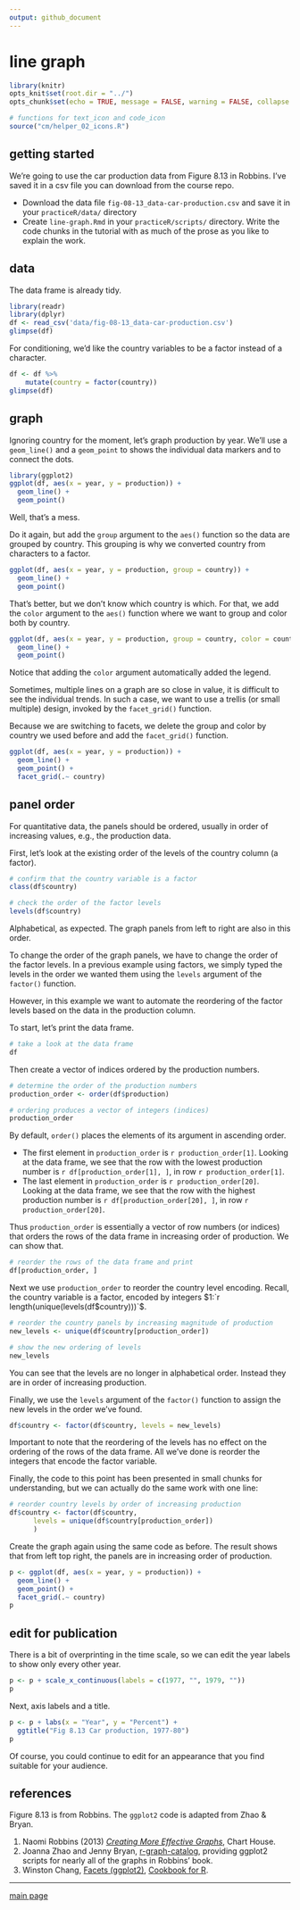 ```yaml
---
output: github_document
--- 
```


# line graph  

```r
library(knitr)
opts_knit$set(root.dir = "../")
opts_chunk$set(echo = TRUE, message = FALSE, warning = FALSE, collapse = TRUE, fig.keep = 'high')
```

```r
# functions for text_icon and code_icon
source("cm/helper_02_icons.R")
```

## getting started 

We're going to use the car production data from Figure 8.13 in Robbins. I've saved it in a csv file you can download from the course repo. 

- Download the data file `fig-08-13_data-car-production.csv` and save it in your `practiceR/data/` directory  
- Create `line-graph.Rmd` in your `practiceR/scripts/` directory. Write the code chunks in the tutorial with as much of the prose as you like  to explain the work. 

## data 

The data frame is already tidy. 

```r
library(readr)
library(dplyr)
df <- read_csv('data/fig-08-13_data-car-production.csv')
glimpse(df)
```

For conditioning, we'd like the country variables to be a factor instead of a character. 

```r
df <- df %>%
	mutate(country = factor(country))
glimpse(df)
```

## graph

Ignoring country for the moment, let's graph production by year. We'll use a `geom_line()` and a `geom_point` to shows the individual data markers and to connect the dots. 

```r
library(ggplot2)
ggplot(df, aes(x = year, y = production)) +
  geom_line() +
  geom_point()
```

Well, that's a mess. 

Do it again, but add the `group` argument to the `aes()` function so the data are grouped by country. This grouping is why we converted country from characters to a factor. 

```r
ggplot(df, aes(x = year, y = production, group = country)) +
  geom_line() +
  geom_point()
```

That's better, but we don't know which country is which. For that, we add the `color` argument to the `aes()` function where we want to group and color both by country. 

```r
ggplot(df, aes(x = year, y = production, group = country, color = country)) +
  geom_line() +
  geom_point()
```

Notice that adding the `color` argument automatically added the legend. 

Sometimes, multiple lines on a graph are so close in value, it is difficult to see the individual trends. In such a case, we want to use a trellis (or small multiple) design, invoked by the `facet_grid()` function. 

Because we are switching to facets, we delete the group and color by country we used before and add the `facet_grid()` function.  

```r
ggplot(df, aes(x = year, y = production)) +
  geom_line() +
  geom_point() +
  facet_grid(.~ country)
```

## panel order 

For quantitative data, the panels should be ordered, usually in order of increasing values, e.g., the production data. 

First, let's look at the existing order of the levels of the country column (a factor). 

```r
# confirm that the country variable is a factor
class(df$country)

# check the order of the factor levels 
levels(df$country)
```

Alphabetical, as expected. The graph panels from left to right are also in this order. 

To change the order of the graph panels, we have to change the order of the factor levels. In a previous example using factors, we simply typed  the levels in the order we wanted them using the `levels` argument of the `factor()` function. 

However, in this example we want to automate the reordering of the factor levels based on the data in the production column. 

To start, let's print the data frame. 

```r
# take a look at the data frame
df
```

Then create a vector of indices ordered by the production numbers. 

```r
# determine the order of the production numbers 
production_order <- order(df$production)

# ordering produces a vector of integers (indices)
production_order 
```

By default, `order()` places the elements of its argument in ascending order.  

- The first element in `production_order` is `r production_order[1]`. Looking at the data frame, we see that the row with the lowest production number is `r df[production_order[1], ]`, in row `r production_order[1]`.  
- The last element in `production_order` is `r production_order[20]`. Looking at the data frame, we see that the row with the highest  production number is `r df[production_order[20], ]`, in row `r production_order[20]`.  

Thus `production_order` is essentially a vector of row numbers (or indices) that orders the rows of the data frame in increasing order of production.  We can show that. 

```r
# reorder the rows of the data frame and print
df[production_order, ]
```

Next we use `production_order` to reorder the country level encoding.  Recall, the country variable is a factor, encoded by integers $1:`r length(unique(levels(df$country)))`$. 

```r
# reorder the country panels by increasing magnitude of production 
new_levels <- unique(df$country[production_order])

# show the new ordering of levels 
new_levels
```

You can see that the levels are no longer in alphabetical order. Instead they are in order of increasing production. 

Finally, we use the `levels` argument of the `factor()` function to assign the new levels in the order we've found. 

```r
df$country <- factor(df$country, levels = new_levels)
```

Important to note that the reordering of the levels has no effect on the ordering of the rows of the data frame. All we've done is reorder the integers that encode the factor variable. 

Finally, the code to this point has been presented in small chunks for understanding, but we can actually do the same work with one line: 

```r
# reorder country levels by order of increasing production 
df$country <- factor(df$country, 
	  levels = unique(df$country[production_order])
	  )
```

Create the graph again using the same code as before. The result shows that from left top right, the panels are in increasing order of production. 

```r
p <- ggplot(df, aes(x = year, y = production)) +
  geom_line() +
  geom_point() +
  facet_grid(.~ country)  
p
```


## edit for publication 

There is a bit of overprinting in the time scale, so we can edit the year labels to show only every other year. 

```r
p <- p + scale_x_continuous(labels = c(1977, "", 1979, ""))
p
```

Next, axis labels and a title. 

```r
p <- p + labs(x = "Year", y = "Percent") +
  ggtitle("Fig 8.13 Car production, 1977-80")
p
```


Of course, you could continue to edit for an appearance that you find suitable for your audience. 
  
  

## references


Figure 8.13 is from Robbins. The `ggplot2` code is adapted from Zhao & Bryan.  

1. Naomi Robbins (2013) [*Creating More Effective Graphs*](http://www.nbr-graphs.com/resources/recommended-books/), Chart House.     
2. Joanna Zhao and Jenny Bryan,  [r-graph-catalog](https://github.com/jennybc/r-graph-catalog), providing ggplot2 scripts for nearly all of the graphs in Robbins' book.    
3. Winston Chang, [Facets (ggplot2)](http://www.cookbook-r.com/Graphs/Facets_(ggplot2)), [Cookbook for R](http://www.cookbook-r.com/).  





--- 
[main page](../README.md)
